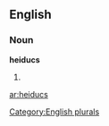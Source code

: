 
==English==

===Noun===
'''heiducs'''

# {{plural of|[[heiduc]]}}

[[Category:English plurals]]

[[ar:heiducs]]